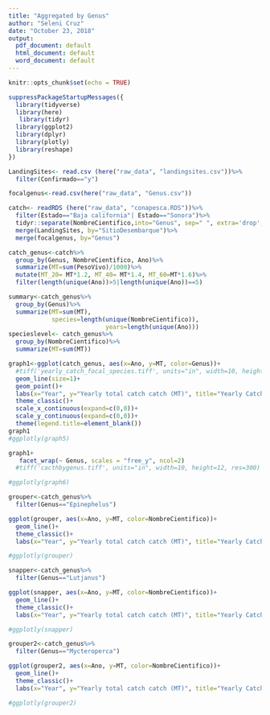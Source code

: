 ```yaml
---
title: "Aggregated by Genus"
author: "Seleni Cruz"
date: "October 23, 2018"
output:
  pdf_document: default
  html_document: default
  word_document: default
---
```


```r
knitr::opts_chunk$set(echo = TRUE)
```


```r
suppressPackageStartupMessages({
  library(tidyverse)
  library(here)
   library(tidyr)
  library(ggplot2)
  library(dplyr)
  library(plotly)
  library(reshape)
})
```


```r
LandingSites<- read.csv (here("raw_data", "landingsites.csv"))%>%
  filter(Confirmado=="y")

focalgenus<-read.csv(here("raw_data", "Genus.csv"))

catch<- readRDS (here("raw_data", "conapesca.RDS"))%>%
  filter(Estado=="Baja california"| Estado=="Sonora")%>%
  tidyr::separate(NombreCientifico,into="Genus", sep=" ", extra='drop', remove=FALSE)%>%
  merge(LandingSites, by="SitioDesembarque")%>%
  merge(focalgenus, by="Genus")

catch_genus<-catch%>%
  group_by(Genus, NombreCientifico, Ano)%>%
  summarize(MT=sum(PesoVivo)/1000)%>%
  mutate(MT_20= MT*1.2, MT_40= MT*1.4, MT_60=MT*1.6)%>%
  filter(length(unique(Ano))>5|length(unique(Ano))==5)

summary<-catch_genus%>%
  group_by(Genus)%>%
  summarize(MT=sum(MT), 
            species=length(unique(NombreCientifico)), 
                           years=length(unique(Ano)))
specieslevel<- catch_genus%>%
  group_by(NombreCientifico)%>%
  summarize(MT=sum(MT))

```


```r

graph1<-ggplot(catch_genus, aes(x=Ano, y=MT, color=Genus))+
  #tiff('yearly_catch_focal_species.tiff', units="in", width=10, height=5, res=300)+
  geom_line(size=1)+
  geom_point()+
  labs(x="Year", y="Yearly total catch catch (MT)", title="Yearly Catch of Genus after filtering by landing", subtitle= "2000-2015")+
  theme_classic()+
  scale_x_continuous(expand=c(0,0))+
  scale_y_continuous(expand=c(0,0))+
  theme(legend.title=element_blank())
graph1
#ggplotly(graph5)
```



```r
graph1+
   facet_wrap(~ Genus, scales = "free_y", ncol=2)
  #tiff('cacthbygenus.tiff', units="in", width=10, height=12, res=300)

#ggplotly(graph6)
```

```r
grouper<-catch_genus%>%
  filter(Genus=="Epinephelus")

ggplot(grouper, aes(x=Ano, y=MT, color=NombreCientifico))+
  geom_line()+
  theme_classic()+
  labs(x="Year", y="Yearly total catch catch (MT)", title="Yearly Catch of two Epinephelus grouper species ", subtitle= "2000-2015")

#ggplotly(grouper)

```

```r
snapper<-catch_genus%>%
  filter(Genus=="Lutjanus")

ggplot(snapper, aes(x=Ano, y=MT, color=NombreCientifico))+
  geom_line()+
  theme_classic()+
  labs(x="Year", y="Yearly total catch catch (MT)", title="Yearly Catch of five Lutjanus snapper species ", subtitle= "2000-2015")

#ggplotly(snapper)
```

```r
grouper2<-catch_genus%>%
  filter(Genus=="Mycteroperca")

ggplot(grouper2, aes(x=Ano, y=MT, color=NombreCientifico))+
  geom_line()+
  theme_classic()+
  labs(x="Year", y="Yearly total catch catch (MT)", title="Yearly Catch of two Mycteroperca grouper species ", subtitle= "2000-2015")

#ggplotly(grouper2)
```

